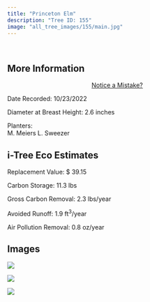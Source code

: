 ```yaml
---
title: "Princeton Elm"
description: "Tree ID: 155"
image: "all_tree_images/155/main.jpg"
---
```


<br>

## **More Information**
::: column-margin
<center><a class="button" href="https://forms.gle/W6f5nwYxrM33hF4f7">Notice a Mistake?</a></center>
:::


Date Recorded:  10/23/2022

Diameter at Breast Height:  2.6  inches

Planters:  
M. Meiers
L. Sweezer

## **i-Tree Eco Estimates**


 Replacement Value: $ 39.15

 Carbon Storage:  11.3  lbs

 Gross Carbon Removal:  2.3  lbs/year

 Avoided Runoff:  1.9  ft<sup>3</sup>/year

 Air Pollution Removal:  0.8  oz/year

## **Images**


 ![](all_tree_images/155/IMG_6935.jpg)

 ![](all_tree_images/155/IMG_6936.jpg)

 ![](all_tree_images/155/main.jpg)

